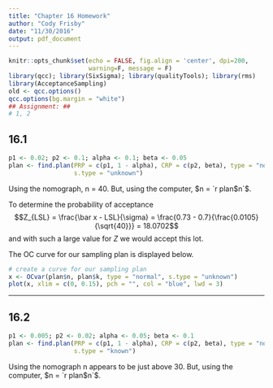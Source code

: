 ```yaml
---
title: "Chapter 16 Homework"
author: "Cody Frisby"
date: "11/30/2016"
output: pdf_document
---
```


```r
knitr::opts_chunk$set(echo = FALSE, fig.align = 'center', dpi=200, 
                      warning=F, message = F)
library(qcc); library(SixSigma); library(qualityTools); library(rms)
library(AcceptanceSampling)
old <- qcc.options()
qcc.options(bg.margin = "white")
## Assignment: ##
# 1, 2
```

## 16.1  

```r
p1 <- 0.02; p2 <- 0.1; alpha <- 0.1; beta <- 0.05
plan <- find.plan(PRP = c(p1, 1 - alpha), CRP = c(p2, beta), type = "normal",
                  s.type = "unknown")
```

Using the nomograph, n = 40.  But, using the computer, $n = `r plan$n`$.  

To determine the probability of acceptance $$Z_{LSL} = \frac{\bar x - LSL}{\sigma} = \frac{0.73 - 0.7}{\frac{0.0105}{\sqrt{40}}} = 18.0702$$  and with such a large value for $Z$ we would accept this lot.  

The OC curve for our sampling plan is displayed below.  

```r
# create a curve for our sampling plan
x <- OCvar(plan$n, plan$k, type = "normal", s.type = "unknown")
plot(x, xlim = c(0, 0.15), pch = "", col = "blue", lwd = 3)
```

------  

## 16.2  

```r
p1 <- 0.005; p2 <- 0.02; alpha <- 0.05; beta <- 0.1
plan <- find.plan(PRP = c(p1, 1 - alpha), CRP = c(p2, beta), type = "normal",
                  s.type = "known")
```

Using the nomograph n appears to be just above 30.  But, using the computer, $n = `r plan$n`$.
